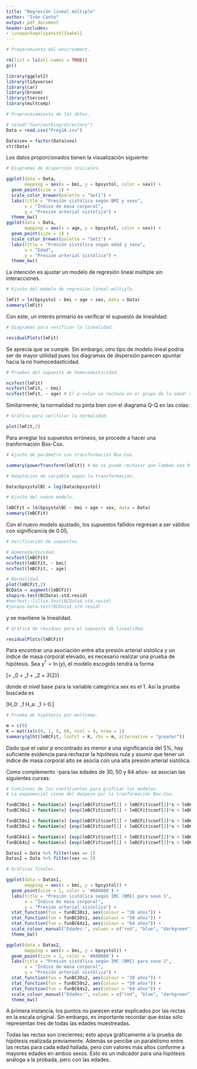 ---
title: "Regresión lineal múltiple"
author: "Iván Canto"
output: pdf_document
header-includes:
- \usepackage[spanish]{babel}
---

```{r include = FALSE}

# Preparamiento del environment.

rm(list = ls(all.names = TRUE))
gc()

library(ggplot2)
library(tidyverse)
library(car)
library(broom)
library(tseries)
library(multcomp)

# Preprocesamiento de los datos.

# setwd("Your/working/directory")
Data = read.csv("Preg1A.csv")

Data$sex = factor(Data$sex)
str(Data)

```

Los datos proporcionados tienen la visualización siguiente:

```{r echo = FALSE, fig.cap = "Diagramas de dispersión por covariable", figures-side, fig.show = "hold", out.width = "50%"}

# Diagramas de dispersión iniciales.

ggplot(data = Data,
       mapping = aes(x = bmi, y = bpsystol, color = sex)) + 
  geom_point(size = 1) +
  scale_color_brewer(palette = "Set1") +
  labs(title = "Presión sistólica según BMI y sexo",
       x = "Índice de masa corporal",
       y = "Presión arterial sistólica") +
  theme_bw()
ggplot(data = Data,
       mapping = aes(x = age, y = bpsystol, color = sex)) + 
  geom_point(size = 1) +
  scale_color_brewer(palette = "Set1") +
  labs(title = "Presión sistólica según edad y sexo",
       x = "Edad",
       y = "Presión arterial sistólica") +
  theme_bw()

```

La intención es ajustar un modelo de regresión lineal múltiple sin interacciones.

```{r include = FALSE}

# Ajuste del modelo de regresión lineal múltiple.

lmFit = lm(bpsystol ~ bmi + age + sex, data = Data)
summary(lmFit)

```

Con este, un interés primario es verificar el supuesto de linealidad:

```{r echo = FALSE, results = FALSE, fig.cap = "Gráficas de residuales para el supuesto de linealidad", out.width = "65%", fig.align = 'center'}

# Diagramas para verificar la linealidad.

residualPlots(lmFit)

```

Se aprecia que se cumple. Sin embargo, otro tipo de modelo lineal podría ser de mayor utilidad pues los diagramas de dispersión parecen apuntar hacia la no homocedasticidad.

```{r include = FALSE}

# Pruebas del supuesto de homocedasticidad.

ncvTest(lmFit)
ncvTest(lmFit, ~ bmi)
ncvTest(lmFit, ~ age) # El p-value se rechaza en el grupo de la edad: mala señal para el supuesto.

```

Similarmente, la normalidad no pinta bien con el diagrama Q-Q en las colas:

```{r echo = FALSE, fig.cap = "Gráfica Q-Q para el supuesto de normalidad", out.width = "65%", fig.align = 'center'}

# Gráfica para verificar la normalidad.

plot(lmFit,2)

```

Para arreglar los supuestos erróneos, se procede a hacer una tranformación Box-Cox.

```{r include = FALSE}

# Ajuste de parámetro con transformación Box-Cox.

summary(powerTransform(lmFit)) # No se puede rechazar que lambda sea 0 con significancia de 0.05. Se procede a realizar la variante. logarítmica.

# Adaptación de variable según la transformación.

Data$bpsystolBC = log(Data$bpsystol)

# Ajuste del nuevo modelo.

lmBCFit = lm(bpsystolBC ~ bmi + age + sex, data = Data)
summary(lmBCFit)

```

Con el nuevo modelo ajustado, los supuestos fallidos regresan a ser válidos con significancia de 0.05,

```{r echo = FALSE, fig.cap = "Gráfica Q-Q para el supuesto de normalidad en el modelo transformado", out.width = "65%", fig.align = 'center'}

# Verificación de supuestos.

# Homocedasticidad.
ncvTest(lmBCFit)
ncvTest(lmBCFit, ~ bmi)
ncvTest(lmBCFit, ~ age)

# Normalidad.
plot(lmBCFit,2)
BCData = augment(lmBCFit)
shapiro.test(BCData$.std.resid)
#nortest::lillie.test(BCData$.std.resid)
#jarque.bera.test(BCData$.std.resid)

```

y se mantiene la linealidad.

```{r echo = FALSE, results = FALSE, fig.cap = "Gráficas de residuales para el supuesto de linealidad en el modelo transformado", out.width = "65%", fig.align = 'center'}

# Gráfica de residuos para el supuesto de linealidad.

residualPlots(lmBCFit)

```

\pagebreak

Para encontrar una asociación entre alta presión arterial sistólica y un índice de masa corporal elevado, es necesario realizar una prueba de hipótesis. Sea $y^* = \ln(y)$, el modelo escogido tendrá la forma

\[\text{E}\left[y^*\right] = \beta_0 + \beta_1\text{bmi} + \beta_2\text{age} + \beta_3\text{sex}_{2}\]

donde el nivel base para la variable categórica sex es el 1. Así la prueba buscada es

\[H_0: \quad \beta_1 \leq 0 \quad \text{vs.} \quad H_a: \quad \beta_1 > 0.\]

```{r echo = FALSE}

# Prueba de hipótesis por multcomp.

m = c(0)
K = matrix(c(0, 1, 0, 0), ncol = 4, nrow = 1)
summary(glht(lmBCFit, linfct = K, rhs = m, alternative = "greater"))

```

Dado que el valor $p$ encontrado es menor a una significancia del 5\%, hay suficiente evidencia para rechazar la hipótesis nula y asumir que tener un índice de masa corporal alto se asocia con una alta presión arterial sistólica.

Como complemento -para las edades de 30, 50 y 64 años- se asocian las siguientes curvas:

```{r echo = FALSE, fig.cap = "Modelo relacional de presión arterial sistólica con IMC para tres edades particulares", fig.show = "hold", out.width = "50%"}

# Funciones de los coeficientes para graficar los modelos.
# La exponencial viene del despeje por la tranformación Box-Cox.

funBC30s1 = function(x) {exp(lmBCFit$coef[1] + lmBCFit$coef[2]*x + lmBCFit$coef[3]*30)}
funBC30s2 = function(x) {exp(lmBCFit$coef[1] + lmBCFit$coef[2]*x + lmBCFit$coef[3]*30 + lmBCFit$coef[4])}

funBC50s1 = function(x) {exp(lmBCFit$coef[1] + lmBCFit$coef[2]*x + lmBCFit$coef[3]*50)}
funBC50s2 = function(x) {exp(lmBCFit$coef[1] + lmBCFit$coef[2]*x + lmBCFit$coef[3]*50 + lmBCFit$coef[4])}

funBC64s1 = function(x) {exp(lmBCFit$coef[1] + lmBCFit$coef[2]*x + lmBCFit$coef[3]*64)}
funBC64s2 = function(x) {exp(lmBCFit$coef[1] + lmBCFit$coef[2]*x + lmBCFit$coef[3]*64 + lmBCFit$coef[4])}

Datas1 = Data %>% filter(sex == 1)
Datas2 = Data %>% filter(sex == 2)

# Gráficas finales.

ggplot(data = Datas1,
       mapping = aes(x = bmi, y = bpsystol)) + 
  geom_point(size = 1, color = '#880808') +
  labs(title = "Presión sistólica según IMC (BMI) para sexo 1",
       x = "Índice de masa corporal",
       y = "Presión arterial sistólica") +
  stat_function(fun = funBC30s1, aes(colour = "30 años")) +
  stat_function(fun = funBC50s1, aes(colour = "50 años")) +
  stat_function(fun = funBC64s1, aes(colour = "64 años")) +
  scale_colour_manual("Edades:", values = c("red", "blue", "darkgreen")) +
  theme_bw()

ggplot(data = Datas2,
       mapping = aes(x = bmi, y = bpsystol)) + 
  geom_point(size = 1, color = '#880808') +
  labs(title = "Presión sistólica según IMC (BMI) para sexo 2",
       x = "Índice de masa corporal",
       y = "Presión arterial sistólica") +
  stat_function(fun = funBC30s2, aes(colour = "30 años")) +
  stat_function(fun = funBC50s2, aes(colour = "50 años")) +
  stat_function(fun = funBC64s2, aes(colour = "64 años")) +
  scale_colour_manual("Edades:", values = c("red", "blue", "darkgreen")) +
  theme_bw()

```

A primera instancia, los puntos no parecen estar explicados por las rectas en la escala original. Sin embargo, es importante recordar que éstas sólo representan tres de todas las edades muestreadas.

Todas las rectas son crecientes; esto apoya gráficamente a la prueba de hipótesis realizada previamente. Además se percibe un paralelismo entre las rectas para cada edad hallada, pero con valores más altos conforme a mayores edades en ambos sexos. Esto es un indicador para una hipótesis análoga a la probada, pero con las edades.
